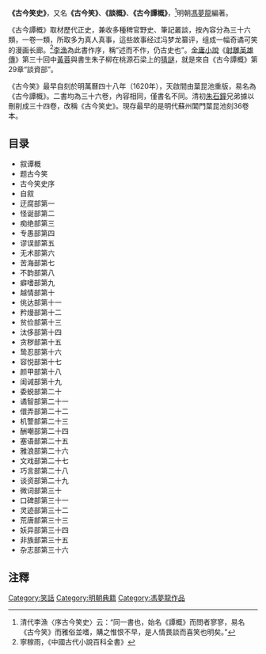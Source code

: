 '''《古今笑史》'''，又名'''《古今笑》'''、'''《談概》'''、'''《古今譚概》'''，<ref>清代李漁〈序古今笑史〉云：“同一書也，始名《譚概》而問者寥寥，易名《古今笑》而雅俗並嗜，購之惟恨不早，是人情畏談而喜笑也明矣。”</ref>明朝[[馮夢龍|馮夢龍]]編著。

《古今譚概》取材歷代正史，兼收多種稗官野史、筆記叢談，按內容分為三十六類，一卷一類，所取多为真人真事，這些故事经过冯梦龙纂评，组成一幅奇谲可笑的漫画长廊。<ref>寧稼雨，《中國古代小說百科全書》</ref>[[李漁|李漁]]為此書作序，稱“述而不作，仍古史也”。[[金庸小說|金庸小說]]《[[射雕英雄傳|射雕英雄傳]]》第三十回中[[黃蓉|黃蓉]]與書生朱子柳在桃源石梁上的[[猜謎|猜謎]]，就是來自《古今譚概》第29章“談資部”。

《古今笑》最早自刻於明萬曆四十八年（1620年），天啟間由葉昆池重版，易名為《古今譚概》。二書均為三十六卷，內容相同，僅書名不同。清初[[朱石鐘|朱石鐘]]兄弟據以刪削成三十四卷，改稱《古今笑史》。現存最早的是明代蘇州閶門葉昆池刻36卷本。

==目录==
* 叙谭概
* 题古今笑
* 古今笑史序
* 自叙
* 迂腐部第一
* 怪诞部第二
* 痴绝部第三
* 专愚部第四
* 谬误部第五
* 无术部第六
* 苦海部第七
* 不韵部第八
* 癖嗜部第九
* 越情部第十
* 佻达部第十一
* 矜熳部第十二
* 贫俭部第十三
* 汰侈部第十四
* 贪秽部第十五
* 鸷忍部第十六
* 容悦部第十七
* 颜甲部第十八
* 闺诫部第十九
* 委蜕部第二十
* 谲智部第二十一
* 儇弄部第二十二
* 机警部第二十三
* 酬嘲部第二十四
* 塞语部第二十五
* 雅浪部第二十六
* 文戏部第二十七
* 巧言部第二十八
* 谈资部第二十九
* 微词部第三十
* 口碑部第三十一
* 灵迹部第三十二
* 荒唐部第三十三
* 妖异部第三十四
* 非族部第三十五
* 杂志部第三十六 

==注釋==
<div class="references-small">
<references />
</div>

{{wikisource|古今譚槩}}

[[Category:笑話|Category:笑話]]
[[Category:明朝典籍|Category:明朝典籍]]
[[Category:馮夢龍作品|Category:馮夢龍作品]]
